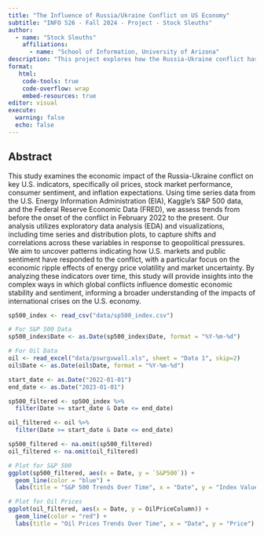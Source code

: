 ```yaml
---
title: "The Influence of Russia/Ukraine Conflict on US Economy"
subtitle: "INFO 526 - Fall 2024 - Project - Stock Sleuths"
author: 
  - name: "Stock Sleuths"
    affiliations:
      - name: "School of Information, University of Arizona"
description: "This project explores how the Russia-Ukraine conflict has impacted the U.S. economy, focusing on key indicators like oil prices and stock market trends. By analyzing data from before the conflict, its onset in February 2022, and up to the present, we aim to uncover how economic dynamics have shifted, particularly given the U.S.'s role as a key ally of Ukraine. This analysis will provide insights into the broader economic ripple effects of the conflict, shedding light on how global disruptions influence domestic markets."
format:
   html:
    code-tools: true
    code-overflow: wrap
    embed-resources: true
editor: visual
execute:
  warning: false
  echo: false
---
```


## Abstract
This study examines the economic impact of the Russia-Ukraine conflict on key U.S. indicators, specifically oil prices, stock market performance, consumer sentiment, and inflation expectations. Using time series data from the U.S. Energy Information Administration (EIA), Kaggle's S&P 500 data, and the Federal Reserve Economic Data (FRED), we assess trends from before the onset of the conflict in February 2022 to the present. Our analysis utilizes exploratory data analysis (EDA) and visualizations, including time series and distribution plots, to capture shifts and correlations across these variables in response to geopolitical pressures. We aim to uncover patterns indicating how U.S. markets and public sentiment have responded to the conflict, with a particular focus on the economic ripple effects of energy price volatility and market uncertainty. By analyzing these indicators over time, this study will provide insights into the complex ways in which global conflicts influence domestic economic stability and sentiment, informing a broader understanding of the impacts of international crises on the U.S. economy.

```r

sp500_index <- read_csv("data/sp500_index.csv")

# For S&P 500 Data
sp500_index$Date <- as.Date(sp500_index$Date, format = "%Y-%m-%d")

# For Oil Data
oil <- read_excel("data/pswrgvwall.xls", sheet = "Data 1", skip=2)
oil$Date <- as.Date(oil$Date, format = "%Y-%m-%d")

start_date <- as.Date("2022-01-01") 
end_date <- as.Date("2023-01-01")

sp500_filtered <- sp500_index %>%
  filter(Date >= start_date & Date <= end_date)

oil_filtered <- oil %>%
  filter(Date >= start_date & Date <= end_date)

sp500_filtered <- na.omit(sp500_filtered)
oil_filtered <- na.omit(oil_filtered)

# Plot for S&P 500
ggplot(sp500_filtered, aes(x = Date, y = `S&P500`)) +
  geom_line(color = "blue") +
  labs(title = "S&P 500 Trends Over Time", x = "Date", y = "Index Value")

# Plot for Oil Prices
ggplot(oil_filtered, aes(x = Date, y = OilPriceColumn)) +
  geom_line(color = "red") +
  labs(title = "Oil Prices Trends Over Time", x = "Date", y = "Price")

```

